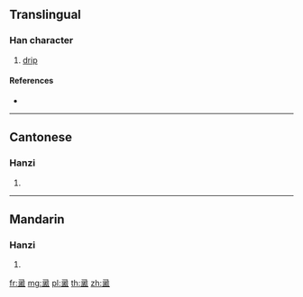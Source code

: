 {{character info/new}}
==Translingual==

===Han character===
{{Han char|rn=108|rad=皿|as=08|sn=13|four=27107|canj=NEBT,VEBT|ids=⿱录皿}}

# [[drip]]

====References====
* {{Han ref|kx=0795.120|dkj=23019|hdz=42565.130|uh=76DD|ud=30429|bh=DED7|bd=57047}}

----

==Cantonese==

===Hanzi===
{{yue-hanzi|jyut=|y=luk6}}

# {{defn|lang=yue|sort=皿08}}

----

==Mandarin==

===Hanzi===
{{cmn-hanzi|pin=[[lù]] ([[lu4]])|wg=lu<sup>4</sup>}}

# {{defn|lang=cmn|sort=皿08}}

[[fr:盝]]
[[mg:盝]]
[[pl:盝]]
[[th:盝]]
[[zh:盝]]